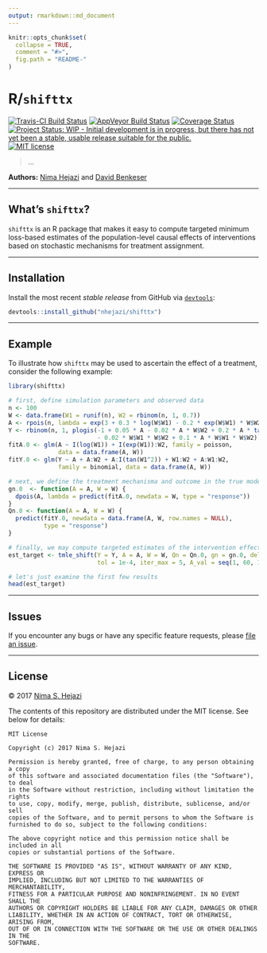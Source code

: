 ```yaml
---
output: rmarkdown::md_document
---
```


<!-- README.md is generated from README.Rmd. Please edit that file -->

```r
knitr::opts_chunk$set(
  collapse = TRUE,
  comment = "#>",
  fig.path = "README-"
)
```

# R/`shifttx`

[![Travis-CI Build Status](https://travis-ci.org/nhejazi/shifttx.svg?branch=master)](https://travis-ci.org/nhejazi/shifttx)
[![AppVeyor Build  Status](https://ci.appveyor.com/api/projects/status/github/nhejazi/shifttx?branch=master&svg=true)](https://ci.appveyor.com/project/nhejazi/shifttx)
[![Coverage Status](https://img.shields.io/codecov/c/github/nhejazi/shifttx/master.svg)](https://codecov.io/github/nhejazi/shifttx?branch=master)
[![Project Status: WIP - Initial development is in progress, but there has not yet been a stable, usable release suitable for the public.](http://www.repostatus.org/badges/latest/wip.svg)](http://www.repostatus.org/#wip)
[![MIT license](http://img.shields.io/badge/license-MIT-brightgreen.svg)](http://opensource.org/licenses/MIT)

> ...

__Authors:__ [Nima Hejazi](http://nimahejazi.org) and [David
Benkeser](https://www.benkeserstatistics.com/)

---

## What's `shifttx`?

`shifttx` is an R package that makes it easy to compute targeted minimum
loss-based estimates of the population-level causal effects of interventions
based on stochastic mechanisms for treatment assignment.

---

## Installation

Install the most recent _stable release_ from GitHub via
[`devtools`](https://www.rstudio.com/products/rpackages/devtools/):

```r
devtools::install_github("nhejazi/shifttx")
```

---

## Example

To illustrate how `shifttx` may be used to ascertain the effect of a treatment,
consider the following example:

```r
library(shifttx)

# first, define simulation parameters and observed data
n <- 100
W <- data.frame(W1 = runif(n), W2 = rbinom(n, 1, 0.7))
A <- rpois(n, lambda = exp(3 + 0.3 * log(W$W1) - 0.2 * exp(W$W1) * W$W2))
Y <- rbinom(n, 1, plogis(-1 + 0.05 * A - 0.02 * A * W$W2 + 0.2 * A * tan(W$W1^2)
                         - 0.02 * W$W1 * W$W2 + 0.1 * A * W$W1 * W$W2))
fitA.0 <- glm(A ~ I(log(W1)) + I(exp(W1)):W2, family = poisson,
              data = data.frame(A, W))
fitY.0 <- glm(Y ~ A + A:W2 + A:I(tan(W1^2)) + W1:W2 + A:W1:W2,
              family = binomial, data = data.frame(A, W))

# next, we define the treatment mechanisma and outcome in the true model
gn.0  <- function(A = A, W = W) {
  dpois(A, lambda = predict(fitA.0, newdata = W, type = "response"))
}
Qn.0 <- function(A = A, W = W) {
  predict(fitY.0, newdata = data.frame(A, W, row.names = NULL),
          type = "response")
}

# finally, we may compute targeted estimates of the intervention effect
est_target <- tmle_shift(Y = Y, A = A, W = W, Qn = Qn.0, gn = gn.0, delta = 2,
                         tol = 1e-4, iter_max = 5, A_val = seq(1, 60, 1))

# let's just examine the first few results
head(est_target)
```

---

## Issues

If you encounter any bugs or have any specific feature requests, please [file an
issue](https://github.com/nhejazi/shifttx/issues).

---

## License

&copy; 2017 [Nima S. Hejazi](http://nimahejazi.org)

The contents of this repository are distributed under the MIT license. See below
for details:
```
MIT License

Copyright (c) 2017 Nima S. Hejazi

Permission is hereby granted, free of charge, to any person obtaining a copy
of this software and associated documentation files (the "Software"), to deal
in the Software without restriction, including without limitation the rights
to use, copy, modify, merge, publish, distribute, sublicense, and/or sell
copies of the Software, and to permit persons to whom the Software is
furnished to do so, subject to the following conditions:

The above copyright notice and this permission notice shall be included in all
copies or substantial portions of the Software.

THE SOFTWARE IS PROVIDED "AS IS", WITHOUT WARRANTY OF ANY KIND, EXPRESS OR
IMPLIED, INCLUDING BUT NOT LIMITED TO THE WARRANTIES OF MERCHANTABILITY,
FITNESS FOR A PARTICULAR PURPOSE AND NONINFRINGEMENT. IN NO EVENT SHALL THE
AUTHORS OR COPYRIGHT HOLDERS BE LIABLE FOR ANY CLAIM, DAMAGES OR OTHER
LIABILITY, WHETHER IN AN ACTION OF CONTRACT, TORT OR OTHERWISE, ARISING FROM,
OUT OF OR IN CONNECTION WITH THE SOFTWARE OR THE USE OR OTHER DEALINGS IN THE
SOFTWARE.
```

